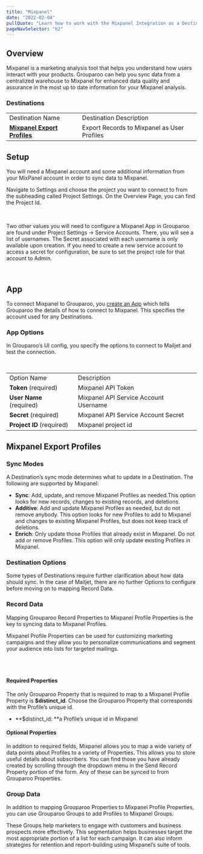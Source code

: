 ```yaml
---
title: "Mixpanel"
date: "2022-02-04"
pullQuote: "Learn how to work with the Mixpanel Integration as a Destination."
pageNavSelector: "h2"
---
```


<PluginDocsLinks plugin="Mixpanel" />

## Overview

Mixpanel is a marketing analysis tool that helps you understand how users interact with your products. Grouparoo can help you sync data from a centralized warehouse to Mixpanel for enhanced data quality and assurance in the most up to date information for your Mixpanel analysis.

### Destinations

<table className="docTable">
  <tablebody>
    <tr>
      <td>Destination Name</td>
      <td>Destination Description</td>
    </tr>
    <tr>
      <td>
        <strong>
          <a href="#mixpanel-export-profiles">Mixpanel Export Profiles</a>
        </strong>
      </td>
      <td>Export Records to Mixpanel as User Profiles</td>
    </tr>
  </tablebody>
</table>

## Setup

You will need a Mixpanel account and some additional information from your MixPanel account in order to sync data to Mixpanel.

Navigate to Settings and choose the project you want to connect to from the subheading called Project Settings. On the Overview Page, you can find the Project Id.

<ImageInBrowserFrame
  src="/images/docs/integrations/mixpanel/setup/setup-1.png"
  alt="Mixpanel Setup"
  width={750}
  height={395}
/>
<br />

Two other values you will need to configure a Mixpanel App in Grouparoo are found under Project Settings → Service Accounts. There, you will see a list of usernames. The Secret associated with each username is only available upon creation. If you need to create a new service account to access a secret for configuration, be sure to set the project role for that account to Admin.

<ImageInBrowserFrame
  src="/images/docs/integrations/mixpanel/setup/setup-2.png"
  alt="Mixpanel Setup"
  width={750}
  height={405}
/>
<br />

## App

To connect Mixpanel to Grouparoo, you [create an App](https://www.grouparoo.com/docs/config/apps) which tells Grouparoo the details of how to connect to Mixpanel. This specifies the account used for any Destinations.

### App Options

In Grouparoo’s UI config, you specify the options to connect to Mailjet and test the connection.

<ImageInBrowserFrame
  src="/images/docs/integrations/mixpanel/app/options.png"
  alt="Mixpanel App Options"
  width={750}
  height={426}
/>
<br />

<table className="docTable">
  <tablebody>
    <tr>
      <td>Option Name</td>
      <td>Description</td>
    </tr>
    <tr>
      <td>
        <strong>Token</strong> (required)
      </td>
      <td>Mixpanel API Token</td>
    </tr>
    <tr>
      <td>
        <strong>User Name</strong> (required)
      </td>
      <td>Mixpanel API Service Account Username</td>
    </tr>
    <tr>
      <td>
        <strong>Secret</strong> (required)
      </td>
      <td>Mixpanel API Service Account Secret</td>
    </tr>
    <tr>
      <td>
        <strong>Project ID</strong> (required)
      </td>
      <td>Mixpanel project id</td>
    </tr>
  </tablebody>
</table>

## Mixpanel Export Profiles

### Sync Modes

A Destination’s sync mode determines what to update in a Destination. The following are supported by Mixpanel:

- **Sync**: Add, update, and remove Mixpanel Profiles as needed.This option looks for new records, changes to existing records, and deletions.
- **Additive**: Add and update Mixpanel Profiles as needed, but do not remove anybody. This option looks for new Profiles to add to Mixpanel and changes to existing Mixpanel Profiles, but does not keep track of deletions.
- **Enrich**: Only update those Profiles that already exist in Mixpanel. Do not add or remove Profiles. This option will only update existing Profiles in Mixpanel.

### Destination Options

Some types of Destinations require further clarification about how data should sync. In the case of Mailjet, there are no further Options to configure before moving on to mapping Record Data.

### Record Data

Mapping Grouparoo Record Properties to Mixpanel Profile Properties is the key to syncing data to Mixpanel Profiles.

Mixpanel Profile Properties can be used for customizing marketing campaigns and they allow you to personalize communications and segment your audience into lists for targeted mailings.

<ImageInBrowserFrame
  src="/images/docs/integrations/mixpanel/export-profiles/properties.png"
  alt="Mixpanel Export Profiles Properties"
  width={750}
  height={636}
/>
<br />
<br />

#### Required Properties

The only Grouparoo Property that is required to map to a Mixpanel Profile Property is **$distinct_id**. Choose the Grouparoo Property that corresponds with the Profile’s unique id.

- **$distinct_id: **a Profile’s unique id in Mixpanel

#### Optional Properties

In addition to required fields, Mixpanel allows you to map a wide variety of data points about Profiles to a variety of Properties. This allows you to store useful details about subscribers. You can find those you have already created by scrolling through the dropdown menu in the Send Record Property portion of the form. Any of these can be synced to from Grouparoo Properties.

### Group Data

In addition to mapping Grouparoo Properties to Mixpanel Profile Properties, you can use Grouparoo Groups to add Profiles to Mixpanel Groups.

These Groups help marketers to engage with customers and business prospects more effectively. This segmentation helps businesses target the most appropriate portion of a list for each campaign. It can also inform strategies for retention and report-building using Mixpanel’s suite of tools.

<ImageInBrowserFrame
  src="/images/docs/integrations/mixpanel/export-profiles/groups.png"
  alt="Mixpanel Export Profiles Groups"
  width={750}
  height={215}
/>
<br />
<br />

<PluginDocsIntegrationNotes plugin="Mixpanel" />

